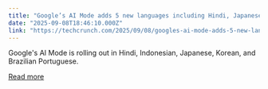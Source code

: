 ```yaml
---
title: "Google’s AI Mode adds 5 new languages including Hindi, Japanese, and Korean"
date: "2025-09-08T18:46:10.000Z"
link: "https://techcrunch.com/2025/09/08/googles-ai-mode-adds-5-new-languages-including-hindi-japanese-and-korean/"
---
```


Google's AI Mode is rolling out in Hindi, Indonesian, Japanese, Korean, and Brazilian Portuguese.

[Read more](https://techcrunch.com/2025/09/08/googles-ai-mode-adds-5-new-languages-including-hindi-japanese-and-korean/)
